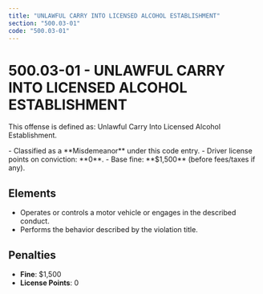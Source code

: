 ```yaml
---
title: "UNLAWFUL CARRY INTO LICENSED ALCOHOL ESTABLISHMENT"
section: "500.03-01"
code: "500.03-01"
---
```





# 500.03-01 - UNLAWFUL CARRY INTO LICENSED ALCOHOL ESTABLISHMENT

This offense is defined as: Unlawful Carry Into Licensed Alcohol Establishment.

<Aside type="caution" title="Charge Type: Misdemeanor">
- Classified as a **Misdemeanor** under this code entry.
- Driver license points on conviction: **0**.
- Base fine: **$1,500** (before fees/taxes if any).
</Aside>

## Elements
- Operates or controls a motor vehicle or engages in the described conduct.
- Performs the behavior described by the violation title.

## Penalties
- **Fine**: $1,500
- **License Points**: 0
